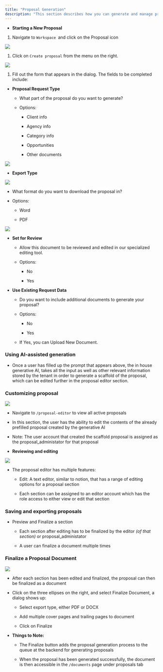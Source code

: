 ```yaml
---
title: "Proposal Generation"
description: "This section describes how you can generate and manage proposals on Kontratar for your business."
---
```


* **Starting a New Proposal**

1. Navigate to `Workspace `and click on the Proposal icon

<img src="/image(2).webp" />

1. Click on `Create proposal` from the menu on the right.

<img src="/images/download.png" />

1. Fill out the form that appears in the dialog. The fields to be completed include:

* **Proposal Request Type**

  * What part of the proposal do you want to generate?

  * Options:

    * Client info

    * Agency info

    * Category info

    * Opportunities

    * Other documents

<img src="/images/download(1).png" />

* **Export Type**

<img src="/images/download(2).png" />

* What format do you want to download the proposal in?

* Options:

  * Word

  * PDF

<img src="/images/download(3).png" />

* **Set for Review**

  * Allow this document to be reviewed and edited in our specialized editing tool.

  * Options:

    * No

    * Yes

* **Use Existing Request Data**

  * Do you want to include additional documents to generate your proposal?

  * Options:

    * No

    * Yes

  * If Yes, you can Upload New Document.

### **Using AI-assisted generation**

* Once a user has filled up the prompt that appears above, the in house generative AI, takes all the input as well as other relevant information stored by the tenant in order to generate a scaffold of the proposal, which can be edited further in the proposal editor section.

### **Customizing proposal**

<img src="/image.webp" />

* Navigate to `/proposal-editor` to view all active proposals

* In this section, the user has the ability to edit the contents of the already prefilled proposal created by the generative AI

* Note: The user account that created the scaffold proposal is assigned as the proposal\_administator for that proposal

* **Reviewing and editing**

<img src="/image(3).webp" />

* The proposal editor has multiple features:

  * Edit: A  text editor, similar to notion, that has a range of editing options for a proposal section

  * Each section can be assigned to an editor account which has the role access to either view or edit that section

### **Saving and exporting proposals**

* Preview and Finalize a section

  * Each section after editing has to be finalized by the editor *(of that section)* or proposal\_administator

  * A user can finalize a document multiple times

### **Finalize a Proposal Document**

<img src="/image(4).webp" />

* After each section has been edited and finalized, the proposal can then be finalized as a document

* Click on the three ellipses on the right, and select Finalize Document, a dialog shows up:

  * Select export type, either PDF or DOCX

  * Add multiple cover pages and trailing pages to document

  * Click on Finalize

* **Things to Note:**

  * The Finalize button adds the proposal generation process to the queue at the backend for generating proposals

  * When the proposal has been generated successfully, the document is then accessible in the `/documents` page under proposals tab